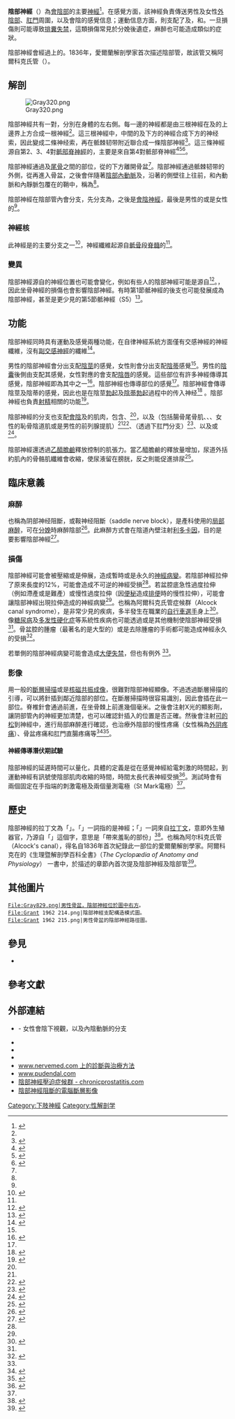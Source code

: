 {{Infobox nerve
| Name        = 陰部神經
| Latin       = Nervus pudendus
| Image       = Pudendal nerve.svg
| Caption     = 男性骨盆的陰部神經路徑圖
| Image2      = File:2604 Nerves Innervating the Urinary SystemN.jpg
| Caption2    = 女性骨盆的陰部神經路徑圖，陰部神經來自第2、3、4對骶部脊神經（S2、S3、S4），由子宮及肛門之間延伸進入小陰唇、大陰唇及陰蒂
| Innervates  =
| BranchFrom  = {{le|薦神經|Sacral nerve}}（S2 ~ S4）
| BranchTo    = {{le|下直腸神經|Inferior rectal nerves}}<br />[[會陰神經|會陰神經]]<br />{{le|陰莖背神經|dorsal nerve of the penis}}<br /> {{le|陰蒂背神經|dorsal nerve of the clitoris}}
<!--
| GraySubject = 213
| GrayPage    = 967
| DorlandsPre = _05
| DorlandsSuf = 12566568
-->
}}
'''陰部神經'''（{{lang-en|pudendal nerve}}）為[[會陰|會陰部]]的主要[[神經|神經]]<ref name=Grant2013>{{cite book|last=AMR Agur, AF Dalley, JCB Grant|title=Grant's atlas of anatomy|year=2013|publisher=Wolters Kluwer Health/Lippincott Williams & Wilkins|location=Philadelphia|isbn=978-1-60831-756-1|url=https://books.google.com/?id=SmflHHbed4EC&pg=PA274&dq=%22pudendal+nerve%22#v=onepage&q=%22pudendal%20nerve%22&f=false|edition=13th}}</ref>{{rp|274}}。在感覺方面，該神經負責傳送男性及女性[[外陰部|外陰部]]、[[肛門|肛門]]周圍，以及會陰的感覺信息；運動信息方面，則支配了{{le|男性尿道括約肌|External sphincter muscle of male urethra|男性}}及{{le|女性尿道括約肌|External sphincter muscle of female urethra|女性的尿道括約肌}}，和{{le|外肛門括約肌|external anal sphincter}}。一旦損傷則可能導致[[排糞失禁|排糞失禁]]，這類損傷常見於分娩後遺症，麻醉也可能造成類似的症狀。

陰部神經會經過{{le|閉孔內肌|obturator internus}}上的{{le|陰部管|pudendal canal}}。1836年，愛爾蘭解剖學家{{le|本傑明·阿爾科克|Benjamin Alcock}}首次描述陰部管，故該管又稱阿爾科克氏管（{{lang-en|Alcock's canal}}）。

==解剖==
[[File:Gray320.png|thumbnail]]

陰部神經共有一對，分別在身體的左右側。每一邊的神經都是由三根神經在{{le|骶棘韧带|sacrotuberous ligament}}及{{le|尾骨肌|coccygeus muscle}}的上邊界上方合成一根神經<ref name=Grays />。這三根神經中，中間的及下方的神經合成下方的神经索，因此變成二條神经索，再在骶棘韧带附近聯合成一條陰部神經<ref name=Shafik1995>{{cite journal|last=Shafik|first=A|author2=el-Sherif, M |author3=Youssef, A |author4= Olfat, ES |title=Surgical anatomy of the pudendal nerve and its clinical implications|journal=Clinical Anatomy|year=1995|volume=8|issue=2|pages=110–5|pmid=7712320 |doi=10.1002/ca.980080205}}</ref>。這三條神經源自第2、3、4對[[脊神經|骶部脊神經]]的{{le|腹支|Anterior ramus of spinal nerve}}，主要是來自第4對骶部脊神經<ref name=Grays>{{cite book|last=Standring S (editor in chief)|title=Gray's Anatomy: The Anatomical Basis of Clinical Practice|year=2004|publisher=Elsevier|isbn=978-0-443-06676-4|edition=39th}}</ref><ref name=Moore215>{{cite book|last=Moore|first=Keith L. Moore, Anne M.R. Agur ; in collaboration with and with content provided by Arthur F. Dalley II ; with the expertise of medical illustrator Valerie Oxorn and the developmental assistance of Marion E.|title=Essential clinical anatomy|year=2007|publisher=Lippincott Williams & Wilkins|location=Baltimore, MD|isbn=978-0-7817-6274-8|edition=3rd}}</ref>{{rp|215}}<ref name=Russell2006>{{cite book|last=Russell RM|title=Examination of peripheral nerve injuries an anatomical approach|year=2006|publisher=Thieme|location=Stuttgart|isbn=978-3-13-143071-7|url=https://books.google.com/?id=_NxeENi2lVAC&pg=PA157&dq=%22pudendal+nerve%22#v=onepage&q=%22pudendal%20nerve%22&f=false}}</ref>{{rp|157}}。

陰部神經通過{{le|梨狀肌|piriformis muscle}}及[[尾骨|尾骨]]之間的部位，從{{le|坐骨大孔|greater sciatic foramen}}的下方離開骨盆<ref name=Grays />。陰部神經通過骶棘韧带的外側，從{{le|坐骨小孔| lesser sciatic foramen}}再進入骨盆，之後會伴隨著[[陰部內動脈|陰部內動脈]]及{{le|陰部內靜脈|internal pudendal vein}}，沿著{{le|坐骨直腸窩|Ischioanal fossa}}的側壁往上往前，和內動脈和內靜脈包覆在{{le|閉孔肌筋膜| obturator fascia}}的鞘中，稱為{{le|阴部管|pudendal canal}}<ref name=ASCRStextbook />{{rp|8}}。

陰部神經在陰部管內會分支，先分支為{{le|內直腸神經|inferior anal nerve}}，之後是[[會陰神經|會陰神經]]，最後是男性的{{le|陰莖背神經|dorsal nerve of the penis}}或是女性的{{le|陰蒂背神經|Dorsal nerve of the clitoris|陰蒂的背神經}}<ref name=ASCRStextbook />{{rp|34}}。

===神經核===
此神經是{{le|骶叢|Sacral plexus}}的主要分支之一<ref name=Brucker2013>{{cite book|author1=TL King |author2=MC Brucker |author3=JM Kriebs |author4=JO Fahey |title=Varney's midwifery|year=2013|publisher=Jones & Bartlett Publishers|isbn=978-1-284-02542-2|url=https://books.google.com/?id=dbaNAQAAQBAJ&pg=PA950&dq=%22pudendal+nerve%22#v=onepage&q=%22pudendal%20nerve%22&f=false|edition=Fifth}}</ref>{{rp|950}}，神經纖維起源自[[骶骨|骶骨]]段[[脊髓|脊髓]]的{{le|歐氏神經核|Onuf's nucleus}}<ref name=Shafik1995 />。

===變異===
陰部神經源自的神經位置也可能會變化，例如有些人的陰部神經可能是源自{{le|坐骨神經|Sciatic nerve}}<ref>{{cite journal|last=Nayak|first=Soubhagya R.|author2=Madhan Kumar, S.J.; Krishnamurthy, Ashwin; Latha Prabhu, V.; D'costa, Sujatha; Jetti, Raghu|title=Unusual origin of dorsal nerve of penis and abnormal formation of pudendal nerve—Clinical significance|journal=Annals of Anatomy - Anatomischer Anzeiger|date=November 2006|volume=188|issue=6|pages=565–566|doi=10.1016/j.aanat.2006.06.011}}</ref>。，因此坐骨神經的損傷也會影響陰部神經。有時第1節骶神經的後支也可能發展成為陰部神經，甚至是更少見的第5節骶神經（S5）<ref name=Shafik1995>{{cite journal|last=Shafik|first=A|author2=el-Sherif, M |author3=Youssef, A |author4= Olfat, ES |title=Surgical anatomy of the pudendal nerve and its clinical implications|journal=Clinical Anatomy|year=1995|volume=8|issue=2|pages=110–5|pmid=7712320 |doi=10.1002/ca.980080205}}</ref>。

==功能==
陰部神經同時具有運動及感覺兩種功能，在自律神經系統方面僅有交感神經的神經纖維，沒有[[副交感神經|副交感神經]]的纖維<ref>{{cite book|last=Neill|first=editor-in-chief, Jimmy D.|title=Knobil and Neill's physiology of reproduction|year=2006|publisher=Elsevier|location=Amsterdam|isbn=0-12-515400-3|edition=3rd}}</ref>{{rp|1738}}。

男性的陰部神經會分出{{le|陰莖背神經|dorsal nerve of penis}}支配[[陰莖|陰莖]]的感覺，女性則會分出{{le|陰蒂背神經|dorsal nerve of clitoris}}支配[[陰蒂|陰蒂]]感覺<ref name=GRAYS2005 />{{rp|422}}。男性的[[陰囊|陰囊]]後側由{{le|陰囊後神經|Posterior scrotal nerves}}支配其感覺，女性對應的{{le|陰唇後神經|Posterior labial nerves}}會支配[[陰唇|陰唇]]的感覺。這些部位有許多神經傳導其感覺，陰部神經即為其中之一<ref name=ORT2007>{{cite book|last=Ort|first=Bruce Ian Bogart, Victoria|title=Elsevier's integrated anatomy and embryology|url=https://archive.org/details/elseviersintegra0000boga|year=2007|publisher=Elsevier Saunders|location=Philadelphia, Pa.|isbn=978-1-4160-3165-9}}</ref>。陰部神經也傳導{{le|肛管|anal canal}}部位的感覺<ref name=ASCRStextbook />{{rp|8}}。陰部神經會傳導陰莖及陰蒂的感覺，因此也是在陰莖[[勃起|勃起]]及[[陰蒂勃起|陰蒂勃起]]過程中的传入神经<ref>{{cite book|last=Babayan|first=Mike B. Siroky, Robert D. Oates, Richard K.|title=Handbook of urology diagnosis and therapy|year=2004|publisher=Lippincott Williams & Wilkins|location=Philadelphia, PA|isbn=978-0-7817-4221-4|edition=3rd}}</ref> {{rp|147}}。陰部神經也負責[[射精|射精]]相關的功能<ref>{{cite book |last=Penson|first= David F.|title=Male Sexual Function: A Guide to Clinical Management|year=2002|publisher=Annals of Internal Medicine}}</ref>。

陰部神經的分支也支配[[會陰|會陰]]及{{le|骨盆底|Pelvic floor}}的肌肉，包含{{le|球海绵体肌|Bulbospongiosus muscle}}、{{le|坐骨海绵体肌|Ischiocavernosus muscle}}<ref name=ORT2007 />，以及{{le|提肛肌|Levator ani}}（包括腸骨尾骨肌、{{le|恥骨尾骨肌|Pubococcygeus muscle}}、{{le|耻骨直肠肌|puborectalis}}、女性的恥骨陰道肌或是男性的前列腺提肌）<ref name=GRAYS2005 />{{rp|422}}<ref>{{cite journal|last=Guaderrama|first=Noelani M.|author2=Liu, Jianmin |author3=Nager, Charles W. |author4=Pretorius, Dolores H. |author5=Sheean, Geoff |author6=Kassab, Ghada |author7= Mittal, Ravinder K. |title=Evidence for the Innervation of Pelvic Floor Muscles by the Pudendal Nerve|url=https://archive.org/details/sim_obstetrics-and-gynecology_2005-10_106_4/page/774|journal=Obstetrics & Gynecology|date=October 2005|volume=106|issue=4|pages=774–781|doi=10.1097/01.AOG.0000175165.46481.a8}}</ref>、{{le|外肛門括約肌|External anal sphincter}}（透過下肛門分支）<ref name=ASCRStextbook>{{cite book|editors=Wolff BG et al.|title=The ASCRS textbook of colon and rectal surgery|url=https://archive.org/details/ascrstextbookofc0000unse|year=2007|publisher=Springer|location=New York|isbn=0-387-24846-3}}</ref>{{rp|7}}、以及{{le|男性尿道外括約肌|External sphincter muscle of male urethra}}或{{le|女性尿道外括約肌|External sphincter muscle of female urethra}}<ref name=GRAYS2005>{{cite book|last=Drake|first=Richard L.|title=Gray's anatomy for students|year=2005|publisher=Elsevier/Churchill Livingstone|location=Philadelphia|isbn=978-0-8089-2306-0|author2=Vogl, Wayne |author3=Tibbitts, Adam W.M. Mitchell  |author4=illustrations by Richard |author5= Richardson, Paul }}</ref>{{rp|424–425}}。

陰部神經還透過[[乙醯膽鹼|乙醯膽鹼]]釋放控制{{le|尿道外括約肌|external urethral sphincter}}的肌張力。當乙醯膽鹼的釋放量增加，尿道外括約肌內的骨骼肌纖維會收縮，使尿液留在膀胱，反之則能促進排尿<ref>{{cite journal | pmc = 2897743 | pmid=18490916 | doi=10.1038/nrn2401 | volume=9 | title=The neural control of micturition | date=June 2008 | journal=Nat. Rev. Neurosci. | pages=453–66 | last1 = Fowler | first1 = CJ | last2 = Griffiths | first2 = D | last3 = de Groat | first3 = WC}}</ref>。

==臨床意義==
===麻醉===
{{le|陰部麻醉|Pudendal anesthesia}}也稱為阴部神经阻斷，或鞍神经阻斷（saddle nerve block），是產科使用的[[局部麻醉|局部麻醉]]，可在[[分娩|分娩]]時麻醉陰部<ref>{{cite book|title=Maternal, Neonatal, and Women's Health Nursing, Volume 1|author1=Lynna Y. Littleton |author2=Joan Engebretson |publisher=Cengage Learning|year=2002|page=727}}</ref>。此麻醉方式會在陰道內壁注射[[利多卡因|利多卡因]]，目的是要影響陰部神經<ref>{{cite web |last1=Satpathy |first1=Hemant K. |last2=Fleming |first2=Alfred D. |last3=Fossen |first3=Katie A. |last4=Frey |first4=Donald R. |last5=Macario |first5=Alex |displayauthors=1 |editor1-last=Isaacs |editor1-first=Christine |editor2-last=Windle |editor2-first=Mary L. |displayeditors=1 |title=Transvaginal Pudendal Nerve Block |url=http://emedicine.medscape.com/article/83078-overview |publisher=WebMD LLC |accessdate=2015-07-19 |archive-date=2019-07-28 |archive-url=https://web.archive.org/web/20190728153232/https://emedicine.medscape.com/article/83078-overview |dead-url=no }}</ref>。

===損傷===
<!-- Causes of dysfunction -->
陰部神經可能會被壓縮或是伸展，造成暫時或是永久的[[神经病_(神经系统疾病)|神經病變]]。若陰部神經拉伸了原來長度的12%，可能會造成不可逆的神經受損<ref name=ASCRStextbook />{{rp|655}}。若盆腔底急性過度拉伸（例如滯產或是難產）或慢性過度拉伸（因[[便秘|便秘]]造成[[排便|排便]]時的慢性拉伸），可能會讓陰部神經出現拉伸造成的神經病變<ref name=ASCRStextbook />。{{le|陰部神經卡壓|Pudendal nerve entrapment}}也稱為阿爾科克氏管症候群（Alcock canal syndrome），是非常少見的疾病，多半發生在職業的[[自行车运动|自行車選手]]身上<ref>{{cite journal |author=Mellion MB |title=Common cycling injuries. Management and prevention |journal=Sports Med |volume=11 |issue=1 |pages=52–70 |date=January 1991 |pmid=2011683 |doi= 10.2165/00007256-199111010-00004|url=}}</ref>。像[[糖尿病|糖尿病]]及[[多发性硬化症|多发性硬化症]]等系統性疾病也可能透過{{le|脫髓鞘病|Demyelinating disease}}或是其他機制使陰部神經受損<ref name=ASCRStextbook />{{rp|37}}。骨盆腔的腫瘤（最著名的是大型的{{le|骶尾部畸胎瘤|Sacrococcygeal teratoma}}）或是去除腫瘤的手術都可能造成神經永久的受損<ref>{{cite journal|last1=Lim|first1=Jit F.|last2=Tjandra|first2=Joe J.|last3=Hiscock|first3=Richard|last4=Chao|first4=Michael W. T.|last5=Gibbs|first5=Peter|title=Preoperative Chemoradiation for Rectal Cancer Causes Prolonged Pudendal Nerve Terminal Motor Latency|journal=Diseases of the Colon & Rectum|volume=49|issue=1|pages=12–19|doi=10.1007/s10350-005-0221-7}}</ref>。

<!-- Signs and symptoms of dysfunction -->
若單側的陰部神經病變可能會造成[[大便失禁|大便失禁]]，但也有例外<!--，This is because crossover innervation of the external anal sphincter occurs in some individuals---><ref name="ASCRStextbook" />{{rp|34}}。

===影像===
用一般的[[X射线计算机断层成像|斷層掃描]]或是[[核磁共振成像|核磁共振成像]]，很難對陰部神經顯像。不過透過斷層掃描的引導，可以將針插到鄰近陰部{{le|神經血管束|Neurovascular bundle}}的部位。{{le|坐骨棘|schial spine}}在斷層掃描時很容易識別，因此會插在此一部位。脊椎針會通過{{le|臀肌|Gluteal muscles}}前進，在坐骨棘上前進幾個毫米。之後會注射X光的顯影劑，讓阴部管內的神經更加清楚，也可以確認針插入的位置是否正確。然後會注射[[可的松|可的松]]到神經中，進行局部麻醉進行確認，也治療外陰部的慢性疼痛（女性稱為[[外阴疼痛|外阴疼痛]]）、骨盆疼痛和肛門直腸疼痛等<ref>{{cite journal |author=Calvillo O, Skaribas IM, Rockett C. |title=Computed tomography-guided pudendal nerve block. A new diagnostic approach to long-term anoperineal pain: a report of two cases |journal=Reg Anesth Pain Med |volume= 25|issue=4 |pages=420–3 |year=2000 |pmid=10925942 |url= |doi=10.1053/rapm.2000.7620|last2=Skaribas |last3=Rockett }}</ref><ref>{{cite journal |author=Hough DM, Wittenberg KH, Pawlina W, Maus TP, King BF, Vrtiska TJ, Farrell MA, Antolak SJ Jr. |title=Chronic perineal pain caused by pudendal nerve entrapment: anatomy and CT-guided perineural injection technique |journal=Am J Roentgenol |volume=181 |issue=2 |pages=561–7 |year=2003 |pmid=12876048 |url= |doi=10.2214/ajr.181.2.1810561|last2=Wittenberg |last3=Pawlina |last4=Maus |last5=King |last6=Vrtiska |last7=Farrell |last8=Antolak Jr }}</ref>。
====神經傳導潛伏期試驗====
陰部神經的延遲時間可以量化，具體的定義是從在感覺神經給電刺激的時間起，到運動神經有訊號使陰部肌肉收縮的時間，時間太長代表神經受損<ref name=Santoro2010>{{cite book|last=G.A. Santoro, A.P. Wieczorek, C.I. Bartram (editors)|title=Pelvic floor disorders imaging and multidisciplinary approach to management|year=2010|publisher=Springer|location=Dordrecht|isbn=978-88-470-1542-5}}</ref>{{rp|46}}。測試時會有兩個固定在手指端的刺激電極及兩個量測電極（St Mark電極）<ref name=Santoro2010 />{{rp|46}}。

==歷史==
陰部神經的拉丁文為「''{{lang|la|Nervus pudendus}}''」。「''{{lang|la|Nervus}}''」一詞指的是神經；「''{{lang|la|Pudenda}}''」一詞來自[[拉丁文|拉丁文]]，意即外生殖器官，乃源自「''{{lang|la|pudendum}}''」這個字，意思是「帶來羞恥的部份」<ref>{{cite web|last=Harper|first=Douglas|title=Pudendum|url=http://www.etymonline.com/index.php?term=pudendum&allowed_in_frame=0|work=Online Etymology Dictionary|accessdate=2014-02-28|archive-date=2017-01-18|archive-url=https://web.archive.org/web/20170118230754/http://www.etymonline.com/index.php?term=pudendum&allowed_in_frame=0|dead-url=no}}</ref>。{{le|陰部管|pudendal canal}}也稱為阿尔科克氏管（Alcock's canal），得名自1836年首次紀錄此一部位的愛爾蘭解剖學家{{le|班傑明·阿爾科克|Benjamin Alcock}}。阿爾科克在{{le|羅伯特·本特利·托德|Robert Bentley Todd}}的《生理暨解剖學百科全書》（''The Cyclopædia of Anatomy and Physiology''） 一書中，於描述{{le|髂動脈群|Iliac artery}}的章節內首次提及陰部神經及陰部管<ref>{{cite journal|last=Oelhafen|first=Kim|author2=Shayota, Brian J. |author3=Muhleman, Mitchel |author4=Klaassen, Zachary |author5=Tubbs, R. Shane |author6= Loukas, Marios |title=Benjamin Alcock (1801-?) and his canal|journal=Clinical Anatomy|date=2013-09|volume=26|issue=6|pages=662–666|doi=10.1002/ca.22080|pmid=22488487}}</ref>。

==其他圖片==
<gallery>
 File:Gray829.png|男性骨盆，陰部神經位於圖中右方。
 File:Grant 1962 214.png|陰部神經支配構造模式圖。
 File:Grant 1962 215.png|男性骨盆的陰部神經路徑圖。
</gallery>

==參見==
{{Anatomy-terms}}
*{{le|神經性膀胱功能異常|Neurogenic bladder}}

==參考文獻==
{{Reflist|2}}

==外部連結==
{{Commons|Pudendal nerve}}
* {{SUNYAnatomyFigs|41|04|11}} - 女性會陰下視觀，以及內陰動脈的分支
* {{DartmouthHumanAnatomy|figures/chapter_32/32-2.HTM}}
* {{DartmouthHumanAnatomy|figures/chapter_32/32-3.HTM}}
* {{ViennaCrossSection|pelvis/pelvis-female-17}}
* [https://web.archive.org/web/20080515043137/http://www.nervemed.com/nerve-pudendal.html  www.nervemed.com 上的診斷與治療方法]
* [http://www.pudendal.com  www.pudendal.com] {{Wayback|url=http://www.pudendal.com/ |date=20200220225133 }}
* [http://www.chronicprostatitis.com/pne.html 陰部神經壓迫症候群 - chronicprostatitis.com] {{Wayback|url=http://www.chronicprostatitis.com/pne.html |date=20141007072510 }}
* [https://web.archive.org/web/20180122072116/http://www.melbourneradiology.com.au/interventional-radiology/nerve-blocks.html 陰部神經阻斷的電腦斷層影像]
{{Lumbosacral plexus}}

[[Category:下肢神經|Category:下肢神經]]
[[Category:性解剖学|Category:性解剖学]]
{{Good article}}